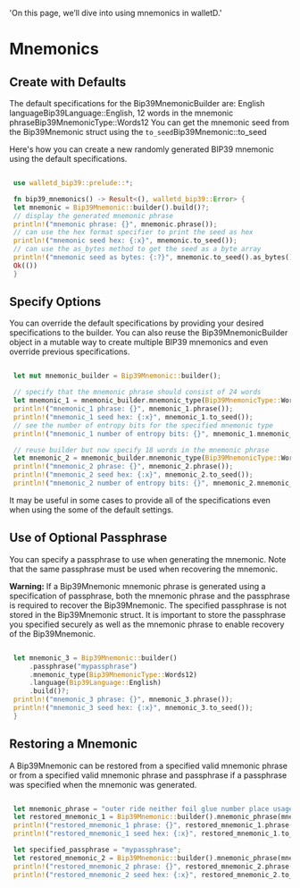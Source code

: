   'On this page, we’ll dive into using mnemonics in walletD.'

# Mnemonics


 ## Create with Defaults
 The default specifications for the Bip39MnemonicBuilder are: English languageBip39Language::English, 12 words in the mnemonic phraseBip39MnemonicType::Words12
 You can get the mnemonic seed from the Bip39Mnemonic struct using the `to_seed`Bip39Mnemonic::to_seed

 Here's how you can create a new randomly generated BIP39 mnemonic using the default specifications.

```rust

 use walletd_bip39::prelude::*;

 fn bip39_mnemonics() -> Result<(), walletd_bip39::Error> {
 let mnemonic = Bip39Mnemonic::builder().build()?;
 // display the generated mnemonic phrase
 println!("mnemonic phrase: {}", mnemonic.phrase());
 // can use the hex format specifier to print the seed as hex
 println!("mnemonic seed hex: {:x}", mnemonic.to_seed());
 // can use the as_bytes method to get the seed as a byte array
 println!("mnemonic seed as bytes: {:?}", mnemonic.to_seed().as_bytes());
 Ok(())
 }
 ```
 ## Specify Options
 You can override the default specifications by providing your desired specifications to the builder.
 You can also reuse the Bip39MnemonicBuilder object in a mutable way to create multiple BIP39 mnemonics and even override previous specifications.
```rust

 let mut mnemonic_builder = Bip39Mnemonic::builder();

 // specify that the mnemonic phrase should consist of 24 words
 let mnemonic_1 = mnemonic_builder.mnemonic_type(Bip39MnemonicType::Words24).build()?;
 println!("mnemonic_1 phrase: {}", mnemonic_1.phrase());
 println!("mnemonic_1 seed hex: {:x}", mnemonic_1.to_seed());
 // see the number of entropy bits for the specified mnemonic type
 println!("mnemonic_1 number of entropy bits: {}", mnemonic_1.mnemonic_type().entropy_bits());

 // reuse builder but now specify 18 words in the mnemonic phrase
 let mnemonic_2 = mnemonic_builder.mnemonic_type(Bip39MnemonicType::Words18).build()?;
 println!("mnemonic_2 phrase: {}", mnemonic_2.phrase());
 println!("mnemonic_2 seed hex: {:x}", mnemonic_2.to_seed());
 println!("mnemonic_2 number of entropy bits: {}", mnemonic_2.mnemonic_type().entropy_bits());

 ```

 It may be useful in some cases to provide all of the specifications even when using the some of the default settings.

 ## Use of Optional Passphrase
 You can specify a passphrase to use when generating the mnemonic.
 Note that the same passphrase must be used when recovering the mnemonic.

 **Warning:**
 If a Bip39Mnemonic mnemonic phrase is generated using a specification of passphrase, both the mnemonic phrase and the passphrase is required to recover the Bip39Mnemonic.
 The specified passphrase is not stored in the Bip39Mnemonic struct. It is important to store the passphrase you specified securely as well as the mnemonic phrase to enable recovery of the Bip39Mnemonic.

```rust

 let mnemonic_3 = Bip39Mnemonic::builder()
     .passphrase("mypassphrase")
     .mnemonic_type(Bip39MnemonicType::Words12)
     .language(Bip39Language::English)
     .build()?;
 println!("mnemonic_3 phrase: {}", mnemonic_3.phrase());
 println!("mnemonic_3 seed hex: {:x}", mnemonic_3.to_seed());
 }
 ```

 ## Restoring a Mnemonic

 A Bip39Mnemonic can be restored from a specified valid mnemonic phrase or from a specified valid mnemonic phrase and passphrase if a passphrase was specified when the mnemonic was generated.

```rust

 let mnemonic_phrase = "outer ride neither foil glue number place usage ball shed dry point";
 let restored_mnemonic_1 = Bip39Mnemonic::builder().mnemonic_phrase(mnemonic_phrase).build()?;
 println!("restored_mnemonic_1 phrase: {}", restored_mnemonic_1.phrase());
 println!("restored_mnemonic_1 seed hex: {:x}", restored_mnemonic_1.to_seed());

 let specified_passphrase = "mypassphrase";
 let restored_mnemonic_2 = Bip39Mnemonic::builder().mnemonic_phrase(mnemonic_phrase).passphrase(specified_passphrase).build()?;
 println!("restored_mnemonic_2 phrase: {}", restored_mnemonic_2.phrase());
 println!("restored_mnemonic_2 seed hex: {:x}", restored_mnemonic_2.to_seed());
 ```
